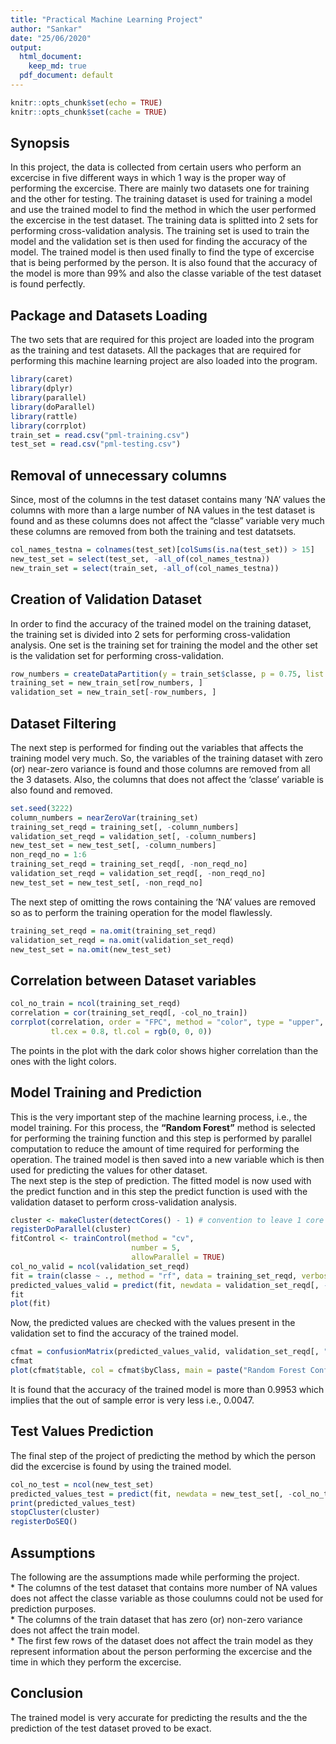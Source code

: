 ```yaml
---
title: "Practical Machine Learning Project"
author: "Sankar"
date: "25/06/2020"
output:
  html_document:
    keep_md: true
  pdf_document: default
---
```


```r
knitr::opts_chunk$set(echo = TRUE)
knitr::opts_chunk$set(cache = TRUE)
```

## Synopsis

In this project, the data is collected from certain users who perform an excercise in five different ways in which 1 way is the proper way of performing the excercise. There are mainly two datasets one for training and the other for testing. The training dataset is used for training a model and use the trained model to find the method in which the user performed the excercise in the test dataset. The training data is splitted into 2 sets for performing cross-validation analysis. The training set is used to train the model and the validation set is then used for finding the accuracy of the model. The trained model is then used finally to find the type of excercise that is being performed by the person. It is also found that the accuracy of the model is more than 99% and also the classe variable of the test dataset is found perfectly.

## Package and Datasets Loading

The two sets that are required for this project are loaded into the program as the training and test datasets. All the packages that are required for performing this machine learning project are also loaded into the program. 

```r

library(caret)
library(dplyr)
library(parallel)
library(doParallel)
library(rattle)
library(corrplot)
train_set = read.csv("pml-training.csv")
test_set = read.csv("pml-testing.csv")

```

## Removal of unnecessary columns

Since, most of the columns in the test dataset contains many 'NA' values the columns with more than a large number of NA values in the test dataset is found and as these columns does not affect the "classe" variable very much these columns are removed from both the training and test datatsets. 

```r

col_names_testna = colnames(test_set)[colSums(is.na(test_set)) > 15]
new_test_set = select(test_set, -all_of(col_names_testna))
new_train_set = select(train_set, -all_of(col_names_testna))

```

## Creation of Validation Dataset

In order to find the accuracy of the trained model on the training dataset, the training set is divided into 2 sets for performing cross-validation analysis. One set is the training set for training the model and the other set is the validation set for performing cross-validation. 

```r

row_numbers = createDataPartition(y = train_set$classe, p = 0.75, list = FALSE)
training_set = new_train_set[row_numbers, ]
validation_set = new_train_set[-row_numbers, ]

```

## Dataset Filtering

The next step is performed for finding out the variables that affects the training model very much. So, the variables of the training dataset with zero (or) near-zero variance is found and those columns are removed from all the 3 datasets. Also, the columns that does not affect the 'classe' variable is also found and removed.

```r

set.seed(3222)
column_numbers = nearZeroVar(training_set)
training_set_reqd = training_set[, -column_numbers]
validation_set_reqd = validation_set[, -column_numbers]
new_test_set = new_test_set[, -column_numbers]
non_reqd_no = 1:6
training_set_reqd = training_set_reqd[, -non_reqd_no]
validation_set_reqd = validation_set_reqd[, -non_reqd_no]
new_test_set = new_test_set[, -non_reqd_no]

```

The next step of omitting the rows containing the 'NA' values are removed so as to perform the training operation for the model flawlessly.

```r

training_set_reqd = na.omit(training_set_reqd)
validation_set_reqd = na.omit(validation_set_reqd)
new_test_set = na.omit(new_test_set)

```

## Correlation between Dataset variables

```r

col_no_train = ncol(training_set_reqd)
correlation = cor(training_set_reqd[, -col_no_train])
corrplot(correlation, order = "FPC", method = "color", type = "upper", 
         tl.cex = 0.8, tl.col = rgb(0, 0, 0))

```

The points in the plot with the dark color shows higher correlation than the ones with the light colors. 

## Model Training and Prediction

This is the very important step of the machine learning process, i.e., the model training. For this process, the **"Random Forest"** method is selected for performing the training function and this step is performed by parallel computation to reduce the amount of time required for performing the operation. The trained model is then saved into a new variable which is then used for predicting the values for other dataset.  
The next step is the step of prediction. The fitted model is now used with the predict function and in this step the predict function is used with the validation dataset to perform cross-validation analysis.  

```r

cluster <- makeCluster(detectCores() - 1) # convention to leave 1 core for OS
registerDoParallel(cluster)
fitControl <- trainControl(method = "cv",
                           number = 5,
                           allowParallel = TRUE)
col_no_valid = ncol(validation_set_reqd)
fit = train(classe ~ ., method = "rf", data = training_set_reqd, verbose = FALSE, trControl = fitControl)
predicted_values_valid = predict(fit, newdata = validation_set_reqd[, -col_no_valid])
fit
plot(fit)

```

Now, the predicted values are checked with the values present in the validation set to find the accuracy of the trained model.  

```r

cfmat = confusionMatrix(predicted_values_valid, validation_set_reqd[, "classe"])
cfmat
plot(cfmat$table, col = cfmat$byClass, main = paste("Random Forest Confusion Matrix: Accuracy =", round(cfmat$overall['Accuracy'], 4)))

```

It is found that the accuracy of the trained model is more than 0.9953 which implies that the out of sample error is very less i.e., 0.0047.   

## Test Values Prediction

The final step of the project of predicting the method by which the person did the excercise is found by using the trained model.  

```r

col_no_test = ncol(new_test_set)
predicted_values_test = predict(fit, newdata = new_test_set[, -col_no_test])
print(predicted_values_test)
stopCluster(cluster)
registerDoSEQ()

```

## Assumptions

The following are the assumptions made while performing the project.  
* The columns of the test dataset that contains more number of NA values does not affect the classe variable as those coulumns could not be used for prediction purposes.  
* The columns of the train dataset that has zero (or) non-zero variance does not affect the train model.  
* The first few rows of the dataset does not affect the train model as they represent information about the person performing the excercise and the time in which they perform the excercise.

## Conclusion

The trained model is very accurate for predicting the results and the the prediction of the test dataset proved to be exact. 